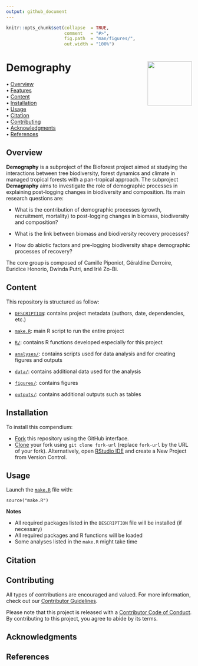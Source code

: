 ```yaml
---
output: github_document
---
```


<!-- README.md is generated from README.Rmd. Please edit that file -->


```r
knitr::opts_chunk$set(collapse  = TRUE,
                      comment   = "#>",
                      fig.path  = "man/figures/",
                      out.width = "100%")
```



Demography <img src="figures/compendium-sticker.jpg" align="right" style="float:right; height:120px;"/>
=========================================================

<!-- badges: start -->
<!-- badges: end -->


<p align="left">
• <a href="#overview">Overview</a><br> •
<a href="#features">Features</a><br> •
<a href="#content">Content</a><br> •
<a href="#installation">Installation</a><br> •
<a href="#usage">Usage</a><br> • <a href="#citation">Citation</a><br> •
<a href="#contributing">Contributing</a><br> •
<a href="#acknowledgments">Acknowledgments</a><br> •
<a href="#references">References</a><br>
</p>



## Overview

**Demography** is a subproject of the Bioforest project aimed at studying the interactions between tree biodiversity, forest dynamics and climate in managed tropical forests with a pan-tropical approach. The subproject **Demagraphy** aims to investigate the role of demographic processes in explaining post-logging changes in biodiversity and composition. Its main research questions are: 

- What is the contribution of demographic processes (growth, recruitment, mortality) to post-logging changes in biomass, biodiversity and composition?

- What is the link between biomass and biodiversity recovery processes?

- How do abiotic factors and pre-logging biodiversity shape demographic processes of recovery?

The core group is composed of Camille Piponiot, Géraldine Derroire, Euridice Honorio, Dwinda Putri, and Irié Zo-Bi. 

## Content

This repository is structured as follow:

-   [`DESCRIPTION`](https://github.com/Bioforest-project/Demography/tree/main/DESCRIPTION):
    contains project metadata (authors, date, dependencies, etc.)

-   [`make.R`](https://github.com/Bioforest-project/Demography/tree/main/make.R):
    main R script to run the entire project

-   [`R/`](https://github.com/Bioforest-project/Demography/tree/main/R):
    contains R functions developed especially for this project

-   [`analyses/`](https://github.com/Bioforest-project/Demography/tree/main/analyses):
    contains scripts used for data analysis and for creating figures and outputs
    
-   [`data/`](https://github.com/Bioforest-project/Demography/tree/main/data):
    contains additional data used for the analysis

-   [`figures/`](https://github.com/Bioforest-project/Demography/tree/main/figures):
    contains figures
    
-   [`outputs/`](https://github.com/Bioforest-project/Demography/tree/main/outputs):
    contains additional outputs such as tables
    
## Installation

To install this compendium:

-   [Fork](https://docs.github.com/en/get-started/quickstart/contributing-to-projects)
    this repository using the GitHub interface.
-   [Clone](https://docs.github.com/en/repositories/creating-and-managing-repositories/cloning-a-repository)
    your fork using `git clone fork-url` (replace `fork-url` by the URL
    of your fork). Alternatively, open [RStudio
    IDE](https://posit.co/products/open-source/rstudio/) and create a
    New Project from Version Control.

## Usage

Launch the
[`make.R`](https://github.com/cpiponiot/Demography/tree/main/make.R)
file with:

    source("make.R")

**Notes**

-   All required packages listed in the `DESCRIPTION` file will be
    installed (if necessary)
-   All required packages and R functions will be loaded
-   Some analyses listed in the `make.R` might take time

## Citation

## Contributing

All types of contributions are encouraged and valued. For more
information, check out our [Contributor
Guidelines](https://github.com/cpiponiot/Demography/blob/main/CONTRIBUTING.md).

Please note that this project is released with a [Contributor Code of
Conduct](https://contributor-covenant.org/version/2/1/CODE_OF_CONDUCT.html).
By contributing to this project, you agree to abide by its terms.

## Acknowledgments


## References

